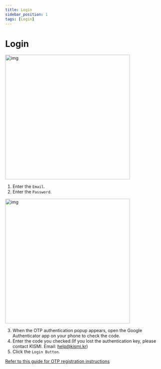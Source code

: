 ```yaml
---
title: Login
sidebar_position: 1
tags: [Login]
---
```



# Login

<img width="400" src={login1} alt="img" />

1. Enter the `Email`.
2. Enter the `Password`.

<img width="400" src={login2} alt="img" />

3. When the OTP authentication popup appears, open the Google Authenticator app on your phone to check the code.
4. Enter the code you checked.(If you lost the authentication key, please contact KISMI. Email: help@kismi.kr)
5. Click the `Login Button`.

[Refer to this guide for OTP registration instructions](/docs/otp/otp.mdx)
